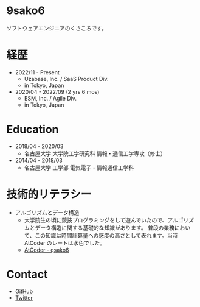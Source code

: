 # 9sako6

ソフトウェアエンジニアのくさころです。

# 経歴

- 2022/11 - Present
  - Uzabase, Inc. / SaaS Product Div.
  - in Tokyo, Japan
- 2020/04 - 2022/09 (2 yrs 6 mos)
  - ESM, Inc. / Agile Div.
  - in Tokyo, Japan

# Education

- 2018/04 - 2020/03
  - 名古屋大学 大学院工学研究科 情報・通信工学専攻（修士）
- 2014/04 - 2018/03
  - 名古屋大学 工学部 電気電子・情報通信工学科

# 技術的リテラシー

- アルゴリズムとデータ構造
  - 大学院生の頃に競技プログラミングをして遊んでいたので、アルゴリズムとデータ構造に関する基礎的な知識があります。
    普段の業務において、この知識は時間計算量への感度の高さとして表れます。当時 AtCoder のレートは水色でした。
  - [AtCoder - qsako6](https://atcoder.jp/users/qsako6)

# Contact

- [GitHub](https://github.com/9sako6)
- [Twitter](https://twitter.com/9sako6)
